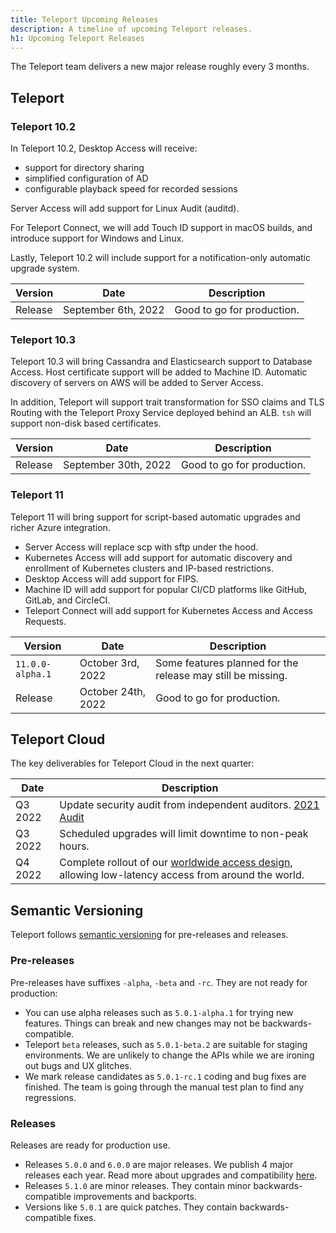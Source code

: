 ```yaml
---
title: Teleport Upcoming Releases
description: A timeline of upcoming Teleport releases.
h1: Upcoming Teleport Releases
---
```


The Teleport team delivers a new major release roughly every 3 months.

## Teleport

### Teleport 10.2

In Teleport 10.2, Desktop Access will receive:

- support for directory sharing
- simplified configuration of AD
- configurable playback speed for recorded sessions

Server Access will add support for Linux Audit (auditd).

For Teleport Connect, we will add Touch ID support in macOS builds, and
introduce support for Windows and Linux.

Lastly, Teleport 10.2 will include support for a notification-only automatic
upgrade system.

| Version     | Date                | Description                |
|-------------|---------------------|----------------------------|
| Release     | September 6th, 2022 | Good to go for production. |

### Teleport 10.3

Teleport 10.3 will bring Cassandra and Elasticsearch support to Database
Access. Host certificate support will be added to Machine ID. Automatic
discovery of servers on AWS will be added to Server Access.

In addition, Teleport will support trait transformation for SSO claims and TLS
Routing with the Teleport Proxy Service deployed behind an ALB. `tsh` will
support non-disk based certificates.

| Version     | Date                 | Description                |
|-------------|----------------------|----------------------------|
| Release     | September 30th, 2022 | Good to go for production. |

### Teleport 11

Teleport 11 will bring support for script-based automatic upgrades and richer
Azure integration.

- Server Access will replace scp with sftp under the hood.
- Kubernetes Access will add support for automatic discovery and enrollment of
  Kubernetes clusters and IP-based restrictions.
- Desktop Access will add support for FIPS.
- Machine ID will add support for popular CI/CD platforms like GitHub, GitLab,
  and CircleCI.
- Teleport Connect will add support for Kubernetes Access and Access Requests.

| Version          | Date               | Description                                                 |
|------------------|--------------------|-------------------------------------------------------------|
| `11.0.0-alpha.1` | October 3rd, 2022  | Some features planned for the release may still be missing. |
| Release          | October 24th, 2022 | Good to go for production.                                  |

## Teleport Cloud

The key deliverables for Teleport Cloud in the next quarter:

| Date    | Description |
|---------|-------------|
| Q3 2022 | Update security audit from independent auditors. [2021 Audit](https://goteleport.com/resources/audits/teleport-cloud-security-audit-2021/)  |
| Q3 2022 | Scheduled upgrades will limit downtime to non-peak hours.
| Q4 2022 | Complete rollout of our [worldwide access design](https://goteleport.com/blog/access-proxy-latency/), allowing low-latency access from around the world. |

## Semantic Versioning

Teleport follows [semantic versioning](https://semver.org/) for pre-releases
and releases.

### Pre-releases

Pre-releases have suffixes `-alpha`, `-beta` and `-rc`. They are not ready for
production:

- You can use alpha releases such as `5.0.1-alpha.1` for trying new features.
  Things can break and new changes may not be backwards-compatible.
- Teleport `beta` releases, such as `5.0.1-beta.2` are suitable for staging
  environments.  We are unlikely to change the APIs while we are ironing out
  bugs and UX glitches.
- We mark release candidates as `5.0.1-rc.1` coding and bug fixes are finished.
  The team is going through the manual test plan to find any regressions.

### Releases

Releases are ready for production use.

- Releases `5.0.0` and `6.0.0` are major releases. We publish 4 major releases each year.
  Read more about upgrades and compatibility [here](../management/operations/upgrading.mdx).
- Releases `5.1.0` are minor releases. They contain minor backwards-compatible improvements and backports.
- Versions like `5.0.1` are quick patches. They contain backwards-compatible fixes.
